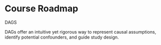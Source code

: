 # Course Roadmap {#sec-course-roadmap}


DAGS

DAGs offer an intuitive yet rigorous way to represent causal assumptions, identify potential confounders, and guide study design.